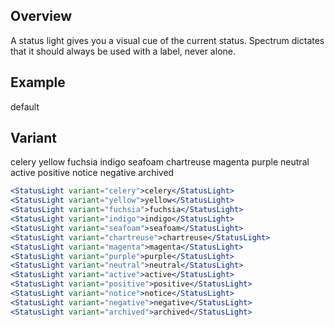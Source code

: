 
## Overview

A status light gives you a visual cue of the current status. Spectrum dictates that it should always be used with a label, never alone.

## Example

<StatusLight>default</StatusLight>

## Variant

<StatusLight variant="celery">celery</StatusLight>
<StatusLight variant="yellow">yellow</StatusLight>
<StatusLight variant="fuchsia">fuchsia</StatusLight>
<StatusLight variant="indigo">indigo</StatusLight>
<StatusLight variant="seafoam">seafoam</StatusLight>
<StatusLight variant="chartreuse">chartreuse</StatusLight>
<StatusLight variant="magenta">magenta</StatusLight>
<StatusLight variant="purple">purple</StatusLight>
<StatusLight variant="neutral">neutral</StatusLight>
<StatusLight variant="active">active</StatusLight>
<StatusLight variant="positive">positive</StatusLight>
<StatusLight variant="notice">notice</StatusLight>
<StatusLight variant="negative">negative</StatusLight>
<StatusLight variant="archived">archived</StatusLight>

```jsx
<StatusLight variant="celery">celery</StatusLight>
<StatusLight variant="yellow">yellow</StatusLight>
<StatusLight variant="fuchsia">fuchsia</StatusLight>
<StatusLight variant="indigo">indigo</StatusLight>
<StatusLight variant="seafoam">seafoam</StatusLight>
<StatusLight variant="chartreuse">chartreuse</StatusLight>
<StatusLight variant="magenta">magenta</StatusLight>
<StatusLight variant="purple">purple</StatusLight>
<StatusLight variant="neutral">neutral</StatusLight>
<StatusLight variant="active">active</StatusLight>
<StatusLight variant="positive">positive</StatusLight>
<StatusLight variant="notice">notice</StatusLight>
<StatusLight variant="negative">negative</StatusLight>
<StatusLight variant="archived">archived</StatusLight>
```


